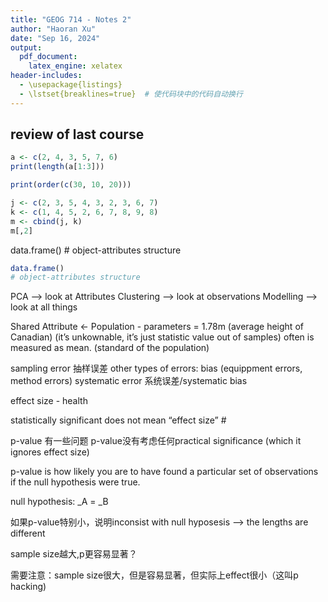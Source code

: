 ```yaml
---
title: "GEOG 714 - Notes 2"
author: "Haoran Xu"
date: "Sep 16, 2024"
output:
  pdf_document:
    latex_engine: xelatex
header-includes:
  - \usepackage{listings}
  - \lstset{breaklines=true}  # 使代码块中的代码自动换行
---
```


## review of last course
```r
a <- c(2, 4, 3, 5, 7, 6)
print(length(a[1:3]))

print(order(c(30, 10, 20)))

j <- c(2, 3, 5, 4, 3, 2, 3, 6, 7)
k <- c(1, 4, 5, 2, 6, 7, 8, 9, 8)
m <- cbind(j, k)
m[,2]
```


data.frame() 
# object-attributes structure


```r
data.frame() 
# object-attributes structure
```

PCA --> look at Attributes
Clustering --> look at observations
Modelling --> look at all things


Shared Attribute <- Population
- parameters = 1.78m (average height of Canadian)  (it's unkownable, it's just statistic value out of samples) 
\pu often is measured as mean. (standard of the population)

sampling error 抽样误差
other types of errors: bias (equippment errors, method errors)
systematic error 系统误差/systematic bias

effect size - health

statistically significant does not mean "effect size" # 

p-value 有一些问题
p-value没有考虑任何practical significance (which it ignores effect size)

p-value is how likely you are to have found a particular set of observations if the null hypothesis were true.

null hypothesis: \mu_A = \mu_B

如果p-value特别小，说明inconsist with null hyposesis --> the lengths are different

sample size越大,p更容易显著？

需要注意：sample size很大，但是容易显著，但实际上effect很小（这叫p hacking)
